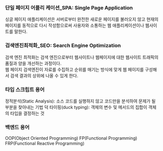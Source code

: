 ### 단일 페이지 어플리 케이션\_SPA: Single Page Application

싱글 페이지 애플리케이션은 서버로부터 완전한 새로운 페이지를 불러오지 않고 현재의 페이지를 동적으로 다시 작성함으로써 사용자와 소통하는 웹 애플리케이션이나 웹사이트를 말한다.

### 검색엔진최적화\_SEO: Search Engine Optimization

검색 엔진 최적화는 검색 엔진으로부터 웹사이트나 웹페이지에 대한 웹사이트 트래픽의 품질과 양을 개선하는 과정이다.  
웹 페이지 검색엔진이 자료를 수집하고 순위를 매기는 방식에 맞게 웹 페이지를 구성해서 검색 결과의 상위에 나올 수 있게 한다.

### 타입 스크립트 용어
정적분석(Static Analysis): 소스 코드를 실행하지 않고 코드만을 분석하여 문제가 될 부분을 찾아내는 기법
덕 타이핑(duck typing): 객체의 변수 및 메서드의 집합이 객체의 타입을 결정하는 것

### 백엔드 용어
OOP(Object Oriented Programming)
FP(Functional Programming)
FRP(Functional Reactive Programming)